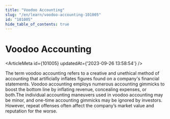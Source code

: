 ```yaml
---
title: "Voodoo Accounting"
slug: "/en/learn/voodoo-accounting-101005"
id: "101005"
hide_table_of_contents: true
---
```



# Voodoo Accounting

<ArticleMeta id={101005} updatedAt={'2023-09-26 13:58:54'} />
<div className='border-solid border-b border-t-0 my-4 border-[var(--ifm-color-gray-300)]' />

The term voodoo accounting refers to a creative and unethical method of accounting that artificially inflates figures found on a company's financial statements. Voodoo accounting employs numerous accounting gimmicks to boost the bottom line by inflating revenue, concealing expenses, or both.The individual accounting maneuvers used in voodoo accounting may be minor, and one-time accounting gimmicks may be ignored by investors. However, repeat offenses often affect the company’s market value and reputation for the worse.
